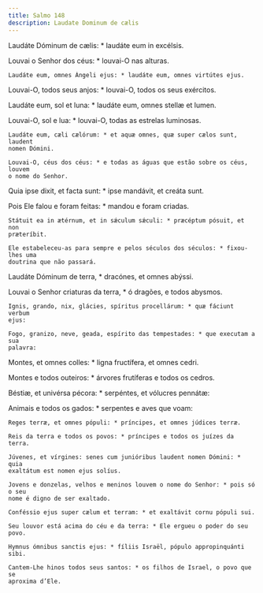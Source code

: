 ```yaml
---
title: Salmo 148
description: Laudate Dominum de cælis
---
```


<div class="side-by-side not-content">

Laudáte Dóminum de cælis: * laudáte eum in excélsis.

Louvai o Senhor dos céus: * louvai-O nas alturas.

    Laudáte eum, omnes Ángeli ejus: * laudáte eum, omnes virtútes ejus.

Louvai-O, todos seus anjos: * louvai-O, todos os seus exércitos.

Laudáte eum, sol et luna: * laudáte eum, omnes stellæ et lumen.

Louvai-O, sol e lua: * louvai-O, todas as estrelas luminosas.

    Laudáte eum, cæli cælórum: * et aquæ omnes, quæ super cælos sunt, laudent
    nomen Dómini.

    Louvai-O, céus dos céus: * e todas as águas que estão sobre os céus, louvem
    o nome do Senhor.

Quia ipse dixit, et facta sunt: * ipse mandávit, et creáta sunt.

Pois Ele falou e foram feitas: * mandou e foram criadas.

    Státuit ea in ætérnum, et in sǽculum sǽculi: * præcéptum pósuit, et non
    præteríbit.

    Ele estabeleceu-as para sempre e pelos séculos dos séculos: * fixou-lhes uma
    doutrina que não passará.

Laudáte Dóminum de terra, * dracónes, et omnes abýssi.

Louvai o Senhor criaturas da terra, * ó dragões, e todos abysmos.

    Ignis, grando, nix, glácies, spíritus procellárum: * quæ fáciunt verbum
    ejus:

    Fogo, granizo, neve, geada, espírito das tempestades: * que executam a sua
    palavra:

Montes, et omnes colles: * ligna fructífera, et omnes cedri.

Montes e todos outeiros: * árvores frutíferas e todos os cedros.

Béstiæ, et univérsa pécora: * serpéntes, et vólucres pennátæ:

Animais e todos os gados: * serpentes e aves que voam:

    Reges terræ, et omnes pópuli: * príncipes, et omnes júdices terræ.

    Reis da terra e todos os povos: * príncipes e todos os juízes da terra.

    Júvenes, et vírgines: senes cum junióribus laudent nomen Dómini: * quia
    exaltátum est nomen ejus solíus.

    Jovens e donzelas, velhos e meninos louvem o nome do Senhor: * pois só o seu
    nome é digno de ser exaltado.

    Conféssio ejus super cælum et terram: * et exaltávit cornu pópuli sui.

    Seu louvor está acima do céu e da terra: * Ele ergueu o poder do seu povo.

    Hymnus ómnibus sanctis ejus: * fíliis Israël, pópulo appropinquánti sibi.

    Cantem-Lhe hinos todos seus santos: * os filhos de Israel, o povo que se
    aproxima d’Ele.

</div>
